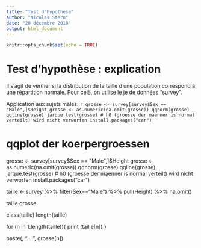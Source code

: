 ```yaml
---
title: "Test d'hypothèse"
author: "Nicolas Stern"
date: "20 décembre 2018"
output: html_document
---
```


```r
knitr::opts_chunk$set(echo = TRUE)
```

# Test d'hypothèse : explication
Il s'agit de vérifier si la distribution de la taille d'une population correspond à une répartition normale. Pour celà, on utilise le je de données "survey". 

Application aux sujets mâles:
```r
grosse <- survey[survey$Sex == "Male",]$Height
grosse <- as.numeric(na.omit(grosse))
qqnorm(grosse)
qqline(grosse)
jarque.test(grosse)
# h0 (groesse der maenner is normal verteilt) wird nicht verworfen
install.packages("car")```



# qqplot der koerpergroessen
grosse <- survey[survey$Sex == "Male",]$Height
grosse <- as.numeric(na.omit(grosse))
qqnorm(grosse)
qqline(grosse)
jarque.test(grosse)
# h0 (groesse der maenner is normal verteilt) wird nicht verworfen
install.packages("car")

taille <- survey %>% 
  filter(Sex=="Male") %>%
  pull(Height) %>%
  na.omit()

taille
grosse

class(taille)
length(taille)

for (n in 1:length(taille)){
  print (taille[n])
}

paste(, "....", grosse[n])
